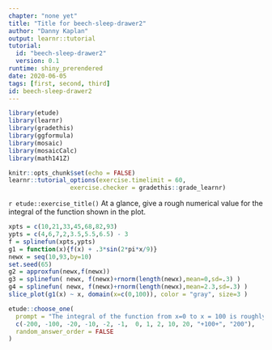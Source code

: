 ```yaml
---
chapter: "none yet"
title: "Title for beech-sleep-drawer2"
author: "Danny Kaplan"
output: learnr::tutorial
tutorial:
  id: "beech-sleep-drawer2"
  version: 0.1
runtime: shiny_prerendered
date: 2020-06-05 
tags: [first, second, third]
id: beech-sleep-drawer2
---
```


```r
library(etude)
library(learnr)
library(gradethis)
library(ggformula)
library(mosaic)
library(mosaicCalc)
library(math141Z)

knitr::opts_chunk$set(echo = FALSE)
learnr::tutorial_options(exercise.timelimit = 60, 
                 exercise.checker = gradethis::grade_learnr)
```


`r etude::exercise_title()` At a glance, give a rough numerical value for the integral of the function shown in the plot.

```r
xpts = c(10,21,33,45,68,82,93)
ypts = c(4,6,7,2,3.5,5.5,6.5) - 3
f = splinefun(xpts,ypts)
g1 = function(x){f(x) + .3*sin(2*pi*x/9)}
newx = seq(10,93,by=10)
set.seed(65)
g2 = approxfun(newx,f(newx))
g3 = splinefun( newx, f(newx)+rnorm(length(newx),mean=0,sd=.3) )
g4 = splinefun( newx, f(newx)+rnorm(length(newx),mean=2.3,sd=.3) )
slice_plot(g1(x) ~ x, domain(x=c(0,100)), color = "gray", size=3 ) 
```

```r
etude::choose_one(
  prompt = "The integral of the function from x=0 to x = 100 is roughly ...",
  c(-200, -100, -20, -10, -2, -1,  0, 1, 2, 10, 20, "+100+", "200"),
  random_answer_order = FALSE
)
```


